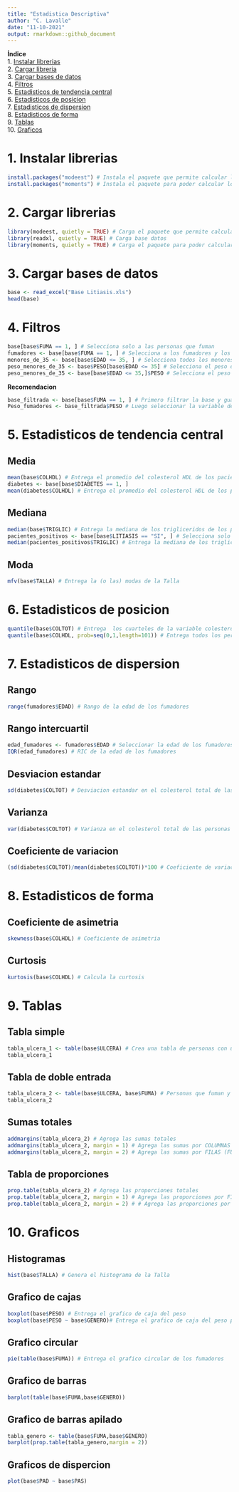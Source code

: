 ```yaml
---
title: "Estadistica Descriptiva"
author: "C. Lavalle"
date: "11-10-2021"
output: rmarkdown::github_document
---
```


**Índice**  
1. [Instalar librerias](#id1)  
2. [Cargar libreria](#id2)  
3. [Cargar bases de datos](#id3)  
4. [Filtros](#id4)  
5. [Estadisticos de tendencia central](#id5)  
6. [Estadisticos de posicion](#id6)  
7. [Estadisticos de dispersion](#id7)  
8. [Estadisticos de forma](#id8)  
9. [Tablas](#id9)  
10. [Graficos](#id10)  

<div id='id1' />
# 1. Instalar librerias
```r
install.packages("modeest") # Instala el paquete que permite calcular la moda
install.packages("moments") # Instala el paquete para poder calcular los estadisticos de forma

```

<div id='id2' />
# 2. Cargar librerias
```r
library(modeest, quietly = TRUE) # Carga el paquete que permite calcular la moda
library(readxl, quietly = TRUE) # Carga base datos
library(moments, quietly = TRUE) # Carga el paquete para poder calcular los estadisticos de forma
```

<div id='id3' />
# 3. Cargar bases de datos
```r
base <- read_excel("Base Litiasis.xls")
head(base)
```


<div id='id4' />
# 4. Filtros
```r
base[base$FUMA == 1, ] # Selecciona solo a las personas que fuman
fumadores <- base[base$FUMA == 1, ] # Selecciona a los fumadores y los guarda como un objeto
menores_de_35 <- base[base$EDAD <= 35, ] # Selecciona todos los menores o iguales a 35 años
peso_menores_de_35 <- base$PESO[base$EDAD <= 35] # Selecciona el peso de las personas menores a 35 años
peso_menores_de_35 <- base[base$EDAD <= 35,]$PESO # Selecciona el peso de las personas menores a 35 años
```

**Recomendacion**
```r
base_filtrada <- base[base$FUMA == 1, ] # Primero filtrar la base y guardar como objeto
Peso_fumadores <- base_filtrada$PESO # Luego seleccionar la variable deseada
```



<div id='id5' />
# 5. Estadisticos de tendencia central
## Media
```r
mean(base$COLHDL) # Entrega el promedio del colesterol HDL de los pacientes
diabetes <- base[base$DIABETES == 1, ]
mean(diabetes$COLHDL) # Entrega el promedio del colesterol HDL de los pacientes con diabetes
```
## Mediana
```r
median(base$TRIGLIC) # Entrega la mediana de los trigliceridos de los pacientes
pacientes_positivos <- base[base$LITIASIS == "SI", ] # Selecciona solo personas con Litiasis
median(pacientes_positivos$TRIGLIC) # Entrega la mediana de los trigliceridos de los pacientes con litiasis
```
## Moda
```r
mfv(base$TALLA) # Entrega la (o las) modas de la Talla
```

<div id='id6' />
# 6. Estadisticos de posicion
```r
quantile(base$COLTOT) # Entrega  los cuarteles de la variable colesterol total
quantile(base$COLHDL, prob=seq(0,1,length=101)) # Entrega todos los percentiles de colesterol total
```



<div id='id7' />
# 7. Estadisticos de dispersion
## Rango
```r
range(fumadores$EDAD) # Rango de la edad de los fumadores
```
## Rango intercuartil
```r
edad_fumadores <- fumadores$EDAD # Seleccionar la edad de los fumadores
IQR(edad_fumadores) # RIC de la edad de los fumadores
```
## Desviacion estandar
```r
sd(diabetes$COLTOT) # Desviacion estandar en el colesterol total de las personas con diabetes
```
## Varianza
```r
var(diabetes$COLTOT) # Varianza en el colesterol total de las personas con diabetes
```
## Coeficiente de variacion 
```r
(sd(diabetes$COLTOT)/mean(diabetes$COLTOT))*100 # Coeficiente de variacion
```


<div id='id8' />
# 8. Estadisticos de forma
## Coeficiente de asimetria
```r
skewness(base$COLHDL) # Coeficiente de asimetria
```
## Curtosis
```r
kurtosis(base$COLHDL) # Calcula la curtosis
```



<div id='id9' />
# 9. Tablas
## Tabla simple
```r
tabla_ulcera_1 <- table(base$ULCERA) # Crea una tabla de personas con ulceras
tabla_ulcera_1 
```

## Tabla de doble entrada
```r
tabla_ulcera_2 <- table(base$ULCERA, base$FUMA) # Personas que fuman y tienen ulceras
tabla_ulcera_2 
```
## Sumas totales
```r
addmargins(tabla_ulcera_2) # Agrega las sumas totales
addmargins(tabla_ulcera_2, margin = 1) # Agrega las sumas por COLUMNAS (ULCERA en este caso)
addmargins(tabla_ulcera_2, margin = 2) # Agrega las sumas por FILAS (FUMA en este caso)
```
## Tabla de proporciones
```r
prop.table(tabla_ulcera_2) # Agrega las proporciones totales
prop.table(tabla_ulcera_2, margin = 1) # Agrega las proporciones por FILAS (FUMA en este caso)
prop.table(tabla_ulcera_2, margin = 2) # # Agrega las proporciones por COLUMNAS (ULCERA en este caso)
```



<div id='id10' />
# 10. Graficos
## Histogramas  
```r
hist(base$TALLA) # Genera el histograma de la Talla
```

## Grafico de cajas  
```r
boxplot(base$PESO) # Entrega el grafico de caja del peso
boxplot(base$PESO ~ base$GENERO)# Entrega el grafico de caja del peso por genero
```

## Grafico circular
```r
pie(table(base$FUMA)) # Entrega el grafico circular de los fumadores
```

## Grafico de barras
```r
barplot(table(base$FUMA,base$GENERO))
```

## Grafico de barras apilado
```r
tabla_genero <- table(base$FUMA,base$GENERO)
barplot(prop.table(tabla_genero,margin = 2))
```

## Graficos de dispercion
```r
plot(base$PAD ~ base$PAS)
```



